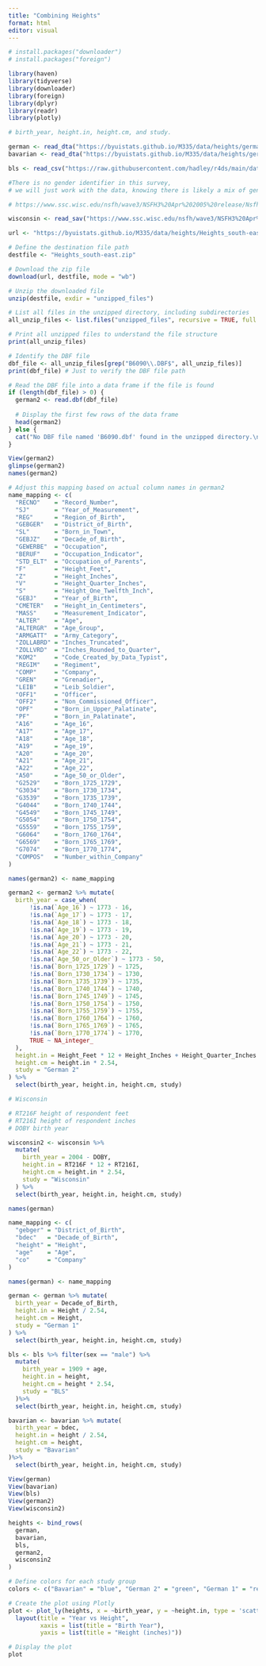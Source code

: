 ```yaml
---
title: "Combining Heights"
format: html
editor: visual
---
```


```r
# install.packages("downloader")
# install.packages("foreign")
```


```r
library(haven)
library(tidyverse)
library(downloader)
library(foreign)
library(dplyr)
library(readr)
library(plotly)

```

```r

# birth_year, height.in, height.cm, and study.

german <- read_dta("https://byuistats.github.io/M335/data/heights/germanconscr.dta")
bavarian <- read_dta("https://byuistats.github.io/M335/data/heights/germanprison.dta")

bls <- read_csv("https://raw.githubusercontent.com/hadley/r4ds/main/data/heights.csv")

#There is no gender identifier in this survey,
# we will just work with the data, knowing there is likely a mix of genders.

# https://www.ssc.wisc.edu/nsfh/wave3/NSFH3%20Apr%202005%20release/Nsfh3main04202005.CBK

wisconsin <- read_sav("https://www.ssc.wisc.edu/nsfh/wave3/NSFH3%20Apr%202005%20release/main05022005.sav")

```

```r
url <- "https://byuistats.github.io/M335/data/heights/Heights_south-east.zip"

# Define the destination file path
destfile <- "Heights_south-east.zip"

# Download the zip file
download(url, destfile, mode = "wb")

# Unzip the downloaded file
unzip(destfile, exdir = "unzipped_files")

# List all files in the unzipped directory, including subdirectories
all_unzip_files <- list.files("unzipped_files", recursive = TRUE, full.names = TRUE)

# Print all unzipped files to understand the file structure
print(all_unzip_files)

# Identify the DBF file
dbf_file <- all_unzip_files[grep("B6090\\.DBF$", all_unzip_files)]
print(dbf_file) # Just to verify the DBF file path

# Read the DBF file into a data frame if the file is found
if (length(dbf_file) > 0) {
  german2 <- read.dbf(dbf_file)
  
  # Display the first few rows of the data frame
  head(german2)
} else {
  cat("No DBF file named 'B6090.dbf' found in the unzipped directory.\n")
}
```

```r
View(german2)
glimpse(german2)
names(german2)
```

```r
# Adjust this mapping based on actual column names in german2
name_mapping <- c(
  "RECNO"    = "Record_Number",
  "SJ"       = "Year_of_Measurement",
  "REG"      = "Region_of_Birth",
  "GEBGER"   = "District_of_Birth",
  "SL"       = "Born_in_Town",
  "GEBJZ"    = "Decade_of_Birth",
  "GEWERBE"  = "Occupation",
  "BERUF"    = "Occupation_Indicator",
  "STD_ELT"  = "Occupation_of_Parents",
  "F"        = "Height_Feet",
  "Z"        = "Height_Inches",
  "V"        = "Height_Quarter_Inches",
  "S"        = "Height_One_Twelfth_Inch",
  "GEBJ"     = "Year_of_Birth",
  "CMETER"   = "Height_in_Centimeters",
  "MASS"     = "Measurement_Indicator",
  "ALTER"    = "Age",
  "ALTERGR"  = "Age_Group",
  "ARMGATT"  = "Army_Category",
  "ZOLLABRD" = "Inches_Truncated",
  "ZOLLVRD"  = "Inches_Rounded_to_Quarter",
  "KOM2"     = "Code_Created_by_Data_Typist",
  "REGIM"    = "Regiment",
  "COMP"     = "Company",
  "GREN"     = "Grenadier",
  "LEIB"     = "Leib_Soldier",
  "OFF1"     = "Officer",
  "OFF2"     = "Non_Commissioned_Officer",
  "OPF"      = "Born_in_Upper_Palatinate",
  "PF"       = "Born_in_Palatinate",
  "A16"      = "Age_16",
  "A17"      = "Age_17",
  "A18"      = "Age_18",
  "A19"      = "Age_19",
  "A20"      = "Age_20",
  "A21"      = "Age_21",
  "A22"      = "Age_22",
  "A50"      = "Age_50_or_Older",
  "G2529"    = "Born_1725_1729",
  "G3034"    = "Born_1730_1734",
  "G3539"    = "Born_1735_1739",
  "G4044"    = "Born_1740_1744",
  "G4549"    = "Born_1745_1749",
  "G5054"    = "Born_1750_1754",
  "G5559"    = "Born_1755_1759",
  "G6064"    = "Born_1760_1764",
  "G6569"    = "Born_1765_1769",
  "G7074"    = "Born_1770_1774",
  "COMPOS"   = "Number_within_Company"
)
```

```r
names(german2) <- name_mapping
```

```r
german2 <- german2 %>% mutate(
  birth_year = case_when(
      !is.na(`Age_16`) ~ 1773 - 16,
      !is.na(`Age_17`) ~ 1773 - 17,
      !is.na(`Age_18`) ~ 1773 - 18,
      !is.na(`Age_19`) ~ 1773 - 19,
      !is.na(`Age_20`) ~ 1773 - 20,
      !is.na(`Age_21`) ~ 1773 - 21,
      !is.na(`Age_22`) ~ 1773 - 22,
      !is.na(`Age_50_or_Older`) ~ 1773 - 50,
      !is.na(`Born_1725_1729`) ~ 1725,
      !is.na(`Born_1730_1734`) ~ 1730,
      !is.na(`Born_1735_1739`) ~ 1735,
      !is.na(`Born_1740_1744`) ~ 1740,
      !is.na(`Born_1745_1749`) ~ 1745,
      !is.na(`Born_1750_1754`) ~ 1750,
      !is.na(`Born_1755_1759`) ~ 1755,
      !is.na(`Born_1760_1764`) ~ 1760,
      !is.na(`Born_1765_1769`) ~ 1765,
      !is.na(`Born_1770_1774`) ~ 1770,
      TRUE ~ NA_integer_
  ),
  height.in = Height_Feet * 12 + Height_Inches + Height_Quarter_Inches * .25 + Height_One_Twelfth_Inch * (1/12),
  height.cm = height.in * 2.54,
  study = "German 2"
) %>% 
  select(birth_year, height.in, height.cm, study)
```


```r
# Wisconsin

# RT216F height of respondent feet
# RT216I height of respondent inches
# DOBY birth year
```


```r
wisconsin2 <- wisconsin %>% 
  mutate(
    birth_year = 2004 - DOBY,
    height.in = RT216F * 12 + RT216I,
    height.cm = height.in * 2.54,
    study = "Wisconsin"
  ) %>% 
  select(birth_year, height.in, height.cm, study)
```

```r
names(german)
```

```r
name_mapping <- c(
  "gebger" = "District_of_Birth",
  "bdec"   = "Decade_of_Birth",
  "height" = "Height",
  "age"    = "Age",
  "co"     = "Company"
)

names(german) <- name_mapping
```

```r
german <- german %>% mutate(
  birth_year = Decade_of_Birth,
  height.in = Height / 2.54,
  height.cm = Height,
  study = "German 1"
) %>% 
  select(birth_year, height.in, height.cm, study)
```

```r
bls <- bls %>% filter(sex == "male") %>%
  mutate(
    birth_year = 1909 + age,
    height.in = height,
    height.cm = height * 2.54,
    study = "BLS"
  )%>% 
  select(birth_year, height.in, height.cm, study)
```

```r
bavarian <- bavarian %>% mutate(
  birth_year = bdec,
  height.in = height / 2.54,
  height.cm = height,
  study = "Bavarian"
)%>% 
  select(birth_year, height.in, height.cm, study)
```



```r
View(german)
View(bavarian)
View(bls)
View(german2)
View(wisconsin2)

```

```r
heights <- bind_rows(
  german,
  bavarian,
  bls,
  german2,
  wisconsin2
)
```

```r

# Define colors for each study group
colors <- c("Bavarian" = "blue", "German 2" = "green", "German 1" = "red", "BLS" = "orange", "Wisconsin" = "purple")

# Create the plot using Plotly
plot <- plot_ly(heights, x = ~birth_year, y = ~height.in, type = 'scatter', mode = 'markers', color = ~study, colors = colors) %>%
  layout(title = "Year vs Height",
         xaxis = list(title = "Birth Year"),
         yaxis = list(title = "Height (inches)"))

# Display the plot
plot


```




